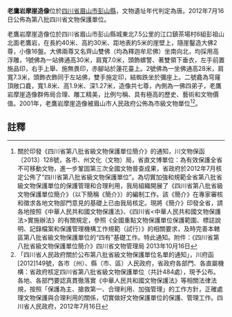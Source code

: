 {{msg:四川省文物保護單位
|名稱 = 老鷹岩摩崖造像
|編號 = 355
|圖片 = 
|級別 = S8
|分類 = 
|時代 = [[唐代|唐代]]
|地点 = [[四川省|四川省]][[眉山市|眉山市]][[彭山縣|彭山縣]]
|坐標 =
|登錄 = 2012年7月16日
}}
'''老鷹岩摩崖造像'''位於[[四川省|四川省]][[眉山市|眉山市]][[彭山縣|彭山縣]]，文物遺址年代判定為唐。2012年7月16日公佈為第八批四川省文物保護單位。

老鷹岩摩崖造像位於四川省眉山市彭山縣城東北7.5公里的江口鎮茶場村6組彭祖山北面老鷹岩，在長約40米、高約30米、距地表約5米的崖壁上，隨崖鑿造大佛2尊，小像16盤。大佛兩尊又名齊山雙佛（均為釋迦牟尼佛）坐南向北，均採用高浮雕，1號佛為一站佛通高30米，肩寬7.0米，頭飾螺警、著雙領下垂衣，左手前置施品印，右手上舉、施無畏印，赤腳站於蓮花臺上。2號佛為一坐佛通高28米，肩寬7.3米，頭飾衣飾同于左站佛，雙手施定印，結蜘跌坐於彌座上。二號龕為穹窿頂敞口龕，寬1.8米、高1.9米、深1.27米，造像共七尊，內側為一佛四弟子，老鷹岩摩崖造像群佈局合理、雕工精美，比例勻稱、具有極高的歷史、藝術和文物價值。2001年，老鷹岩摩崖造像被眉山市人民政府公佈為市級文物單位<ref>關於印發《四川省第八批省級文物保護單位簡介》的通知，川文物保函〔2013〕128號，各市、州文化（文物）局，省直文博單位：為有效保護全省不可移動文物，進一步鞏固第三次全國文物普查成果，省政府於2012年7月核定公佈了“四川省第八批省級文物保護單位”。為切實加強和規範全省第八批省級文物保護單位的保護管理和合理利用，我局組織開展了《四川省第八批省級文物保護單位簡介》（以下簡稱《簡介》）的編制工作。該《簡介》在專家審核和徵求各地文物部門意見的基礎上已由我局核定。現將《簡介》印發全省，請各地按照《中華人民共和國文物保護法》、《四川省<中華人民共和國文物保護法>實施辦法》的有關規定，參照《全國重點文物保護單位保護範圍、標誌說明、記錄檔案和保護管理機構工作規範（試行）》的相關要求，及時完善本轄區第八批省級文物保護單位的“四有”基礎工作。特此通知。附件：《四川省第八批省級文物保護單位簡介》四川省文物管理局  2013年10月16日</ref><ref>「四川省人民政府關於公布第八批省級文物保護單位名單的通知」，川府函[2012]149號，各市（州）、縣（市、區）人民政府，省政府各部門、各直屬機構：省政府核定四川省第八批省級文物保護單位（共計484處），現予公布。各地、各部門要認真貫徹落實《中華人民共和國文物保護法》等相關法律法規，按照「保護為主、搶救第一、合理利用、加強管理」的工作方針，正確處理文物保護與合理利用的關係，切實做好文物保護單位的保護、管理工作。四川省人民政府，2012年7月16日</ref>。
==註釋==
{{reflist}}